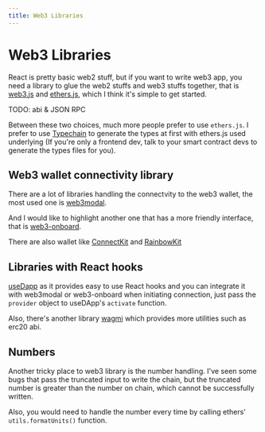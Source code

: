 ```yaml
---
title: Web3 Libraries
---
```


# Web3 Libraries

React is pretty basic web2 stuff, but if you want to write web3 app, you need a
library to glue the web2 stuffs and web3 stuffs together, that is
[web3.js](https://github.com/web3/web3.js) and
[ethers.js](https://github.com/ethers-io/ethers.js/), which I think it's simple
to get started.

TODO: abi & JSON RPC

Between these two choices, much more people prefer to use `ethers.js`. I prefer
to use [Typechain](https://github.com/dethcrypto/TypeChain) to generate the
types at first with ethers.js used underlying (If you're only a frontend dev,
talk to your smart contract devs to generate the types files for you).

## Web3 wallet connectivity library

There are a lot of libraries handling the connectvity to the web3 wallet, the
most used one is [web3modal](https://web3modal.com/).

And I would like to highlight another one that has a more friendly interface,
that is [web3-onboard](https://onboard.blocknative.com/).

There are also wallet like [ConnectKit](https://docs.family.co/connectkit) and
[RainbowKit](https://www.rainbowkit.com/)

## Libraries with React hooks

[useDapp](https://github.com/TrueFiEng/useDApp) as it provides easy to use React
hooks and you can integrate it with web3modal or web3-onboard when initiating
connection, just pass the `provider` object to useDApp's `activate` function.

Also, there's another library [wagmi](https://wagmi.sh/) which provides more
utilities such as erc20 abi.

## Numbers

Another tricky place to web3 library is the number handling. I've seen some bugs
that pass the truncated input to write the chain, but the truncated number is
greater than the number on chain, which cannot be successfully written.

Also, you would need to handle the number every time by calling ethers'
`utils.formatUnits()` function.
